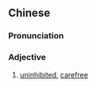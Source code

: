 {{also|畅快}}
==Chinese==
{{zh-forms|s=畅快}}

===Pronunciation===
{{zh-pron
|m=chàngkuài
|c=coeng3 faai3
|h=pfs=chhóng-khoai
|cat=a
}}

===Adjective===
{{zh-adj}}
# [[uninhibited]], [[carefree]]